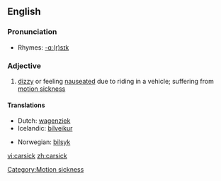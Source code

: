 ==English==

===Pronunciation===
*Rhymes: [[Rhymes:English:-ɑː(r)sɪk|-ɑː(r)sɪk]]

===Adjective===
{{en-adj}}
# [[dizzy]] or feeling [[nauseated]] due to riding in a vehicle; suffering from [[motion sickness]]

====Translations====
{{top}}
*Dutch: [[wagenziek]]
*Icelandic: [[bílveikur]]
{{mid}}
*Norwegian: [[bilsyk]]
{{bottom}}

[[Category:Motion sickness]]

[[vi:carsick]]
[[zh:carsick]]